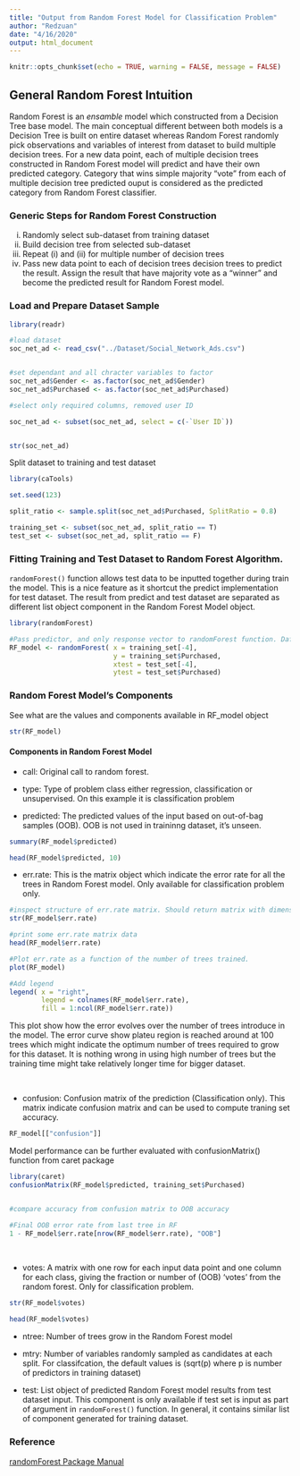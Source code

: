 ```yaml
---
title: "Output from Random Forest Model for Classification Problem"
author: "Redzuan"
date: "4/16/2020"
output: html_document
---
```


```r
knitr::opts_chunk$set(echo = TRUE, warning = FALSE, message = FALSE)
```


## General Random Forest Intuition

Random Forest is an *ensamble* model which constructed from a Decision Tree base model. The main conceptual different between both models is a Decision Tree is built on entire dataset whereas Random Forest randomly pick observations and variables of interest from dataset to build multiple decision trees. For a new data point, each of multiple decision trees constructed in Random Forest model will predict and have their own predicted category. Category that wins simple majority "vote" from each of multiple decision tree predicted ouput is considered as the predicted category from Random Forest classifier. 


### Generic Steps for Random Forest Construction 

 i. Randomly select sub-dataset from training dataset
 ii. Build decision tree from selected sub-dataset
 iii. Repeat (i) and (ii) for multiple number of decision trees
 iv. Pass new data point to each of decision trees decision trees to predict the result. Assign the result that have majority vote as a "winner" and become the predicted result for Random Forest model. 
 


### Load and Prepare Dataset Sample
```r
library(readr)

#load dataset
soc_net_ad <- read_csv("../Dataset/Social_Network_Ads.csv")


#set dependant and all chracter variables to factor
soc_net_ad$Gender <- as.factor(soc_net_ad$Gender)
soc_net_ad$Purchased <- as.factor(soc_net_ad$Purchased)

#select only required columns, removed user ID

soc_net_ad <- subset(soc_net_ad, select = c(-`User ID`))


str(soc_net_ad)

```


Split dataset to training and test dataset
```r
library(caTools)

set.seed(123)

split_ratio <- sample.split(soc_net_ad$Purchased, SplitRatio = 0.8)

training_set <- subset(soc_net_ad, split_ratio == T)
test_set <- subset(soc_net_ad, split_ratio == F)


```


### Fitting Training and Test Dataset to Random Forest Algorithm.

`randomForest()` function allows test data to be inputted together during train the model. This is a nice feature as it shortcut the predict implementation for test dataset. The result from predict and test dataset are separated as different list object component in the Random Forest Model object.


```r
library(randomForest)

#Pass predictor, and only response vector to randomForest function. Dafault argument for number of trees to grow is 500 
RF_model <- randomForest( x = training_set[-4],
                          y = training_set$Purchased,
                          xtest = test_set[-4],
                          ytest = test_set$Purchased) 

```


### Random Forest Model's Components

See what are the values and components available in RF_model object
```r
str(RF_model)
```


#### Components in Random Forest Model

+ call: Original call to random forest.
\

+ type: Type of problem class either regression, classification or unsupervised. On this example it is classification problem
\

+ predicted: The predicted values of the input based on out-of-bag samples (OOB). OOB is not used in traininng dataset, it's unseen. 
\

```r
summary(RF_model$predicted)

head(RF_model$predicted, 10)
```

+ err.rate: This is the matrix object which indicate the error rate for all the trees in Random Forest model. Only available for classification problem only.

```r
#inspect structure of err.rate matrix. Should return matrix with dimension of 500 X 3 for this RF model
str(RF_model$err.rate)

#print some err.rate matrix data
head(RF_model$err.rate)

#Plot err.rate as a function of the number of trees trained. 
plot(RF_model)

#Add legend
legend( x = "right",
        legend = colnames(RF_model$err.rate),
        fill = 1:ncol(RF_model$err.rate))

```
 
This plot show how the error evolves over the number of trees introduce in the model. The error curve show plateu region is reached around at 100 trees which might indicate the optimum number of trees required to grow for this dataset. It is nothing wrong in using high number of trees but the training time might take relatively longer time for bigger dataset. 
 
 \

+ confusion: Confusion matrix of the prediction (Classification only). This matrix indicate confusion matrix and can be used to compute traning set accuracy. 
```r
RF_model[["confusion"]]
```

Model performance can be further evaluated with confusionMatrix() function from caret package
```r
library(caret)
confusionMatrix(RF_model$predicted, training_set$Purchased)


#compare accuracy from confusion matrix to OOB accuracy

#Final OOB error rate from last tree in RF
1 - RF_model$err.rate[nrow(RF_model$err.rate), "OOB"]

```

 
\

+ votes: A matrix with one row for each input data point and one column for each class, giving the fraction or number of (OOB) ‘votes’ from the random forest. Only for classification problem.
```r
str(RF_model$votes)

head(RF_model$votes)

```

+ ntree: Number of trees grow in the Random Forest model
\

+ mtry: Number of variables randomly sampled as candidates at each split. For classifcation, the default values is (sqrt(p) where p is number of predictors in training dataset) 

+ test: List object of predicted Random Forest model results from test dataset input. This component is only available if test set is input as part of argument in `randomForest()` function. In general, it contains similar list of component generated for training dataset.


### Reference
[randomForest Package Manual](https://cran.r-project.org/web/packages/randomForest/randomForest.pdf)


